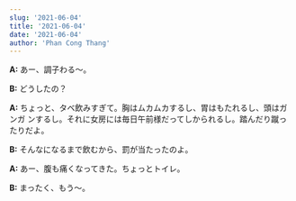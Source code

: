 ```yaml
---
slug: '2021-06-04'
title: '2021-06-04'
date: '2021-06-04'
author: 'Phan Cong Thang'
---
```


**A:** あー、調子わる〜。

**B:** どうしたの？

**A:** ちょっと、タベ飲みすぎて。胸はムカムカするし、胃はもたれるし、頭はガンガ
ンするし。それに女房には毎日午前様だってしかられるし。踏んだり蹴ったりだよ。

**B:** そんなになるまで飲むから、罰が当たったのよ。

**A:** あー、腹も痛くなってきた。ちょっとトイレ。

**B:** まったく、もう〜。
